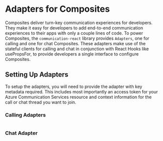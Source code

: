 
<Meta id="statefulclient-reacthooks-setup" title="Stateful Client/React Hooks/Setting up" />

# Adapters for Composites

Composites deliver turn-key communication experiences for developers. 
They make it easy for developers to add end-to-end communication experiences to their apps with only a couple lines of code.
To power Composites, the `communication-react` library provides `Adapters`, one for calling and one for chat Composites.
These adapters make use of the stateful clients for calling and chat in conjunction with React Hooks like usePropsFor, to provide developers a single interface to configure Composites.

## Setting Up Adapters

To setup the adapters, you will need to provide the adapter with key metadata required.
This includes most importantly an access token for your Azure Communication Services resource and context information for the call or chat thread you want to join.

### Calling Adapters

```typescript

```

### Chat Adapter

```typescript

```